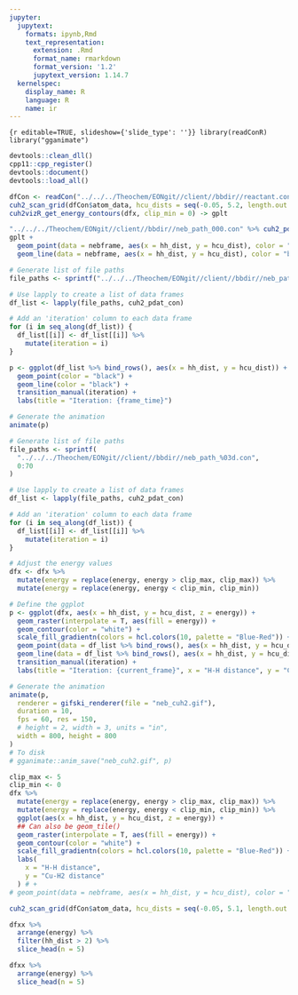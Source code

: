 ```yaml
---
jupyter:
  jupytext:
    formats: ipynb,Rmd
    text_representation:
      extension: .Rmd
      format_name: rmarkdown
      format_version: '1.2'
      jupytext_version: 1.14.7
  kernelspec:
    display_name: R
    language: R
    name: ir
---
```


```{r editable=TRUE, slideshow={'slide_type': ''}}
library(readConR)
library("gganimate")
```

```r
devtools::clean_dll()
cpp11::cpp_register()
devtools::document()
devtools::load_all()
```

```r
dfCon <- readCon("../../../Theochem/EONgit//client//bbdir//reactant.con")
cuh2_scan_grid(dfCon$atom_data, hcu_dists = seq(-0.05, 5.2, length.out = 60), seq(0.4, 3.3, length.out = 60)) -> dfx
cuh2vizR_get_energy_contours(dfx, clip_min = 0) -> gplt
```

```r
"../../../Theochem/EONgit//client//bbdir//neb_path_000.con" %>% cuh2_pdat_con() -> nebframe
gplt +
  geom_point(data = nebframe, aes(x = hh_dist, y = hcu_dist), color = "black") +
  geom_line(data = nebframe, aes(x = hh_dist, y = hcu_dist), color = "black")
```

```r
# Generate list of file paths
file_paths <- sprintf("../../../Theochem/EONgit//client//bbdir//neb_path_%03d.con", 0:10)

# Use lapply to create a list of data frames
df_list <- lapply(file_paths, cuh2_pdat_con)

# Add an 'iteration' column to each data frame
for (i in seq_along(df_list)) {
  df_list[[i]] <- df_list[[i]] %>%
    mutate(iteration = i)
}
```

```r
p <- ggplot(df_list %>% bind_rows(), aes(x = hh_dist, y = hcu_dist)) +
  geom_point(color = "black") +
  geom_line(color = "black") +
  transition_manual(iteration) +
  labs(title = "Iteration: {frame_time}")

# Generate the animation
animate(p)
```

```r
# Generate list of file paths
file_paths <- sprintf(
  "../../../Theochem/EONgit//client//bbdir//neb_path_%03d.con",
  0:70
)

# Use lapply to create a list of data frames
df_list <- lapply(file_paths, cuh2_pdat_con)

# Add an 'iteration' column to each data frame
for (i in seq_along(df_list)) {
  df_list[[i]] <- df_list[[i]] %>%
    mutate(iteration = i)
}
```

```r
# Adjust the energy values
dfx <- dfx %>%
  mutate(energy = replace(energy, energy > clip_max, clip_max)) %>%
  mutate(energy = replace(energy, energy < clip_min, clip_min))

# Define the ggplot
p <- ggplot(dfx, aes(x = hh_dist, y = hcu_dist, z = energy)) +
  geom_raster(interpolate = T, aes(fill = energy)) +
  geom_contour(color = "white") +
  scale_fill_gradientn(colors = hcl.colors(10, palette = "Blue-Red")) +
  geom_point(data = df_list %>% bind_rows(), aes(x = hh_dist, y = hcu_dist), color = "black") +
  geom_line(data = df_list %>% bind_rows(), aes(x = hh_dist, y = hcu_dist), color = "black") +
  transition_manual(iteration) +
  labs(title = "Iteration: {current_frame}", x = "H-H distance", y = "Cu-H2 distance")

# Generate the animation
animate(p,
  renderer = gifski_renderer(file = "neb_cuh2.gif"),
  duration = 10,
  fps = 60, res = 150,
  # height = 2, width = 3, units = "in",
  width = 800, height = 800
)
# To disk
# gganimate::anim_save("neb_cuh2.gif", p)
```

```r
clip_max <- 5
clip_min <- 0
dfx %>%
  mutate(energy = replace(energy, energy > clip_max, clip_max)) %>%
  mutate(energy = replace(energy, energy < clip_min, clip_min)) %>%
  ggplot(aes(x = hh_dist, y = hcu_dist, z = energy)) +
  ## Can also be geom_tile()
  geom_raster(interpolate = T, aes(fill = energy)) +
  geom_contour(color = "white") +
  scale_fill_gradientn(colors = hcl.colors(10, palette = "Blue-Red")) +
  labs(
    x = "H-H distance",
    y = "Cu-H2 distance"
  ) # +
# geom_point(data = nebframe, aes(x = hh_dist, y = hcu_dist), color = "black")
```

```r
cuh2_scan_grid(dfCon$atom_data, hcu_dists = seq(-0.05, 5.1, length.out = 60), seq(0.4, 3.2, length.out = 60)) -> dfxx
```

```r
dfxx %>%
  arrange(energy) %>%
  filter(hh_dist > 2) %>%
  slice_head(n = 5)
```

```r
dfxx %>%
  arrange(energy) %>%
  slice_head(n = 5)
```
